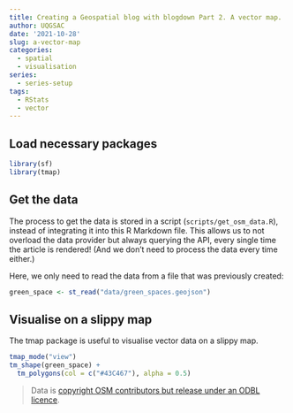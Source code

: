 ```yaml
---
title: Creating a Geospatial blog with blogdown Part 2. A vector map.
author: UQGSAC
date: '2021-10-28'
slug: a-vector-map
categories:
  - spatial
  - visualisation
series:
  - series-setup  
tags:
  - RStats
  - vector
---
```


## Load necessary packages

```r
library(sf)
library(tmap)
```

## Get the data

The process to get the data is stored in a script (`scripts/get_osm_data.R`), instead of integrating it into this R Markdown file. This allows us to not overload the data provider but always querying the API, every single time the article is rendered! (And we don't need to process the data every time either.)

Here, we only need to read the data from a file that was previously created:

```r
green_space <- st_read("data/green_spaces.geojson")
```

## Visualise on a slippy map

The tmap package is useful to visualise vector data on a slippy map.

```r
tmap_mode("view")
tm_shape(green_space) +
  tm_polygons(col = c("#43C467"), alpha = 0.5)
```

> Data is [copyright OSM contributors but release under an ODBL licence](https://www.openstreetmap.org/copyright).
